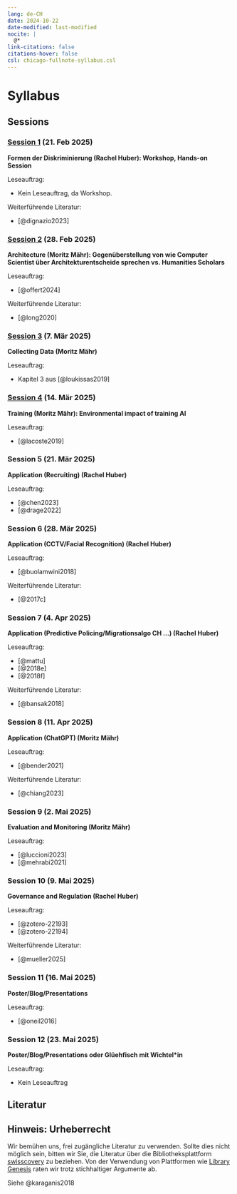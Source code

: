 ```yaml
---
lang: de-CH
date: 2024-10-22
date-modified: last-modified
nocite: |
  @*
link-citations: false
citations-hover: false
csl: chicago-fullnote-syllabus.csl
---
```


# Syllabus

## Sessions

### [Session 1](/contents/sessions/01.qmd) (21. Feb 2025)

**Formen der Diskriminierung (Rachel Huber): Workshop, Hands-on Session**

Leseauftrag:

-   Kein Leseauftrag, da Workshop.

Weiterführende Literatur:

-   [@dignazio2023]

### [Session 2](/contents/sessions/02.qmd) (28. Feb 2025)

**Architecture (Moritz Mähr): Gegenüberstellung von wie Computer Scientist über Architekturentscheide sprechen vs. Humanities Scholars**

Leseauftrag:

-   [@offert2024]

Weiterführende Literatur:

-   [@long2020]

### [Session 3](/contents/sessions/03.qmd) (7. Mär 2025)

**Collecting Data (Moritz Mähr)**

Leseauftrag:

-   Kapitel 3 aus [@loukissas2019]

### [Session 4](/contents/sessions/04.qmd) (14. Mär 2025)

**Training (Moritz Mähr): Environmental impact of training AI**

Leseauftrag:

-   [@lacoste2019]

### Session 5 (21. Mär 2025)

**Application (Recruiting) (Rachel Huber)**

Leseauftrag:

-   [@chen2023]
-   [@drage2022]

### Session 6 (28. Mär 2025)

**Application (CCTV/Facial Recognition) (Rachel Huber)**

Leseauftrag:

-   [@buolamwini2018]

Weiterführende Literatur:

-   [@2017c]

### Session 7 (4. Apr 2025)

**Application (Predictive Policing/Migrationsalgo CH …) (Rachel Huber)**

Leseauftrag:

-   [@mattu]
-   [@2018e]
-   [@2018f]

Weiterführende Literatur:

-   [@bansak2018]

### Session 8 (11. Apr 2025)

**Application (ChatGPT) (Moritz Mähr)**

Leseauftrag:

-   [@bender2021]

Weiterführende Literatur:

-   [@chiang2023]

### Session 9 (2. Mai 2025)

**Evaluation and Monitoring (Moritz Mähr)**

<!-- State-of-the-art Technical Benchmarks versus how many false positives (people dying, sent to prison etc.) -->

Leseauftrag:

-   [@luccioni2023]
-   [@mehrabi2021]

### Session 10 (9. Mai 2025)

**Governance and Regulation (Rachel Huber)**

Leseauftrag:

-   [@zotero-22193]
-   [@zotero-22194]

Weiterführende Literatur:

-   [@mueller2025]

### Session 11 (16. Mai 2025)

**Poster/Blog/Presentations**

Leseauftrag:

-   [@oneil2016]

### Session 12 (23. Mai 2025)

**Poster/Blog/Presentations oder Glüehfisch mit Wichtel\*in**

Leseauftrag:

-   Kein Leseauftrag

## Literatur

::: callout-tip
## Hinweis: Urheberrecht

Wir bemühen uns, frei zugängliche Literatur zu verwenden. Sollte dies nicht möglich sein, bitten wir Sie, die Literatur über die Bibliotheksplattform [swisscovery](https://ubbern.swisscovery.slsp.ch/discovery/search?vid=41SLSP_UBE:UBE) zu beziehen. Von der Verwendung von Plattformen wie [Library Genesis](https://de.wikipedia.org/wiki/Library_Genesis) raten wir trotz stichhaltiger Argumente ab.

Siehe @karaganis2018
:::

::: {#refs}
:::